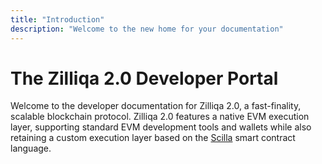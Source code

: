 ```yaml
---
title: "Introduction"
description: "Welcome to the new home for your documentation"
---
```


# The Zilliqa 2.0 Developer Portal

Welcome to the developer documentation for Zilliqa 2.0, a fast-finality, scalable blockchain protocol. Zilliqa 2.0 features a native EVM execution layer, supporting standard EVM development tools and wallets while also retaining a custom execution layer based on the [Scilla](https://scilla.readthedocs.io/en/latest) smart contract language.

